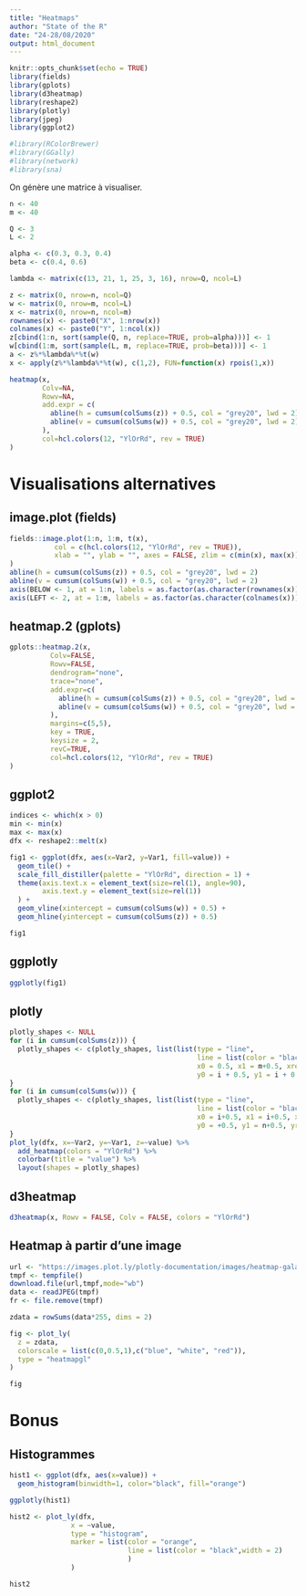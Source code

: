 ```yaml
---
title: "Heatmaps"
author: "State of the R"
date: "24-28/08/2020"
output: html_document
---
```


```r
knitr::opts_chunk$set(echo = TRUE)
library(fields)
library(gplots)
library(d3heatmap)
library(reshape2)
library(plotly)
library(jpeg)
library(ggplot2)

#library(RColorBrewer)
#library(GGally)
#library(network)
#library(sna)
```

On génère une matrice à visualiser.

```r
n <- 40
m <- 40

Q <- 3
L <- 2

alpha <- c(0.3, 0.3, 0.4)
beta <- c(0.4, 0.6)

lambda <- matrix(c(13, 21, 1, 25, 3, 16), nrow=Q, ncol=L)

z <- matrix(0, nrow=n, ncol=Q)
w <- matrix(0, nrow=m, ncol=L)
x <- matrix(0, nrow=n, ncol=m)
rownames(x) <- paste0("X", 1:nrow(x))
colnames(x) <- paste0("Y", 1:ncol(x))
z[cbind(1:n, sort(sample(Q, n, replace=TRUE, prob=alpha)))] <- 1
w[cbind(1:m, sort(sample(L, m, replace=TRUE, prob=beta)))] <- 1
a <- z%*%lambda%*%t(w)
x <- apply(z%*%lambda%*%t(w), c(1,2), FUN=function(x) rpois(1,x))

heatmap(x, 
        Colv=NA, 
        Rowv=NA, 
        add.expr = c(
          abline(h = cumsum(colSums(z)) + 0.5, col = "grey20", lwd = 2), 
          abline(v = cumsum(colSums(w)) + 0.5, col = "grey20", lwd = 2)
        ),
        col=hcl.colors(12, "YlOrRd", rev = TRUE)
)
```

# Visualisations alternatives

## image.plot (fields)

```r
fields::image.plot(1:n, 1:m, t(x),
           col = c(hcl.colors(12, "YlOrRd", rev = TRUE)),
           xlab = "", ylab = "", axes = FALSE, zlim = c(min(x), max(x))
)
abline(h = cumsum(colSums(z)) + 0.5, col = "grey20", lwd = 2)
abline(v = cumsum(colSums(w)) + 0.5, col = "grey20", lwd = 2)
axis(BELOW <- 1, at = 1:n, labels = as.factor(as.character(rownames(x))), las = 2, cex.axis = 0.6)
axis(LEFT <- 2, at = 1:m, labels = as.factor(as.character(colnames(x))), las = 2, cex.axis = 0.6)
```

## heatmap.2 (gplots)

```r
gplots::heatmap.2(x, 
          Colv=FALSE, 
          Rowv=FALSE, 
          dendrogram="none", 
          trace="none",
          add.expr=c(
            abline(h = cumsum(colSums(z)) + 0.5, col = "grey20", lwd = 2), 
            abline(v = cumsum(colSums(w)) + 0.5, col = "grey20", lwd = 2)
          ),
          margins=c(5,5),
          key = TRUE,
          keysize = 2,
          revC=TRUE,
          col=hcl.colors(12, "YlOrRd", rev = TRUE)
)
```

## ggplot2

```r
indices <- which(x > 0)
min <- min(x)
max <- max(x)
dfx <- reshape2::melt(x)

fig1 <- ggplot(dfx, aes(x=Var2, y=Var1, fill=value)) +
  geom_tile() +
  scale_fill_distiller(palette = "YlOrRd", direction = 1) +
  theme(axis.text.x = element_text(size=rel(1), angle=90), 
        axis.text.y = element_text(size=rel(1))
  ) + 
  geom_vline(xintercept = cumsum(colSums(w)) + 0.5) +
  geom_hline(yintercept = cumsum(colSums(z)) + 0.5)

fig1
```

## ggplotly

```r
ggplotly(fig1)
```


## plotly

```r
plotly_shapes <- NULL
for (i in cumsum(colSums(z))) {
  plotly_shapes <- c(plotly_shapes, list(list(type = "line",
                                              line = list(color = "black"), opacity = 0.8,
                                              x0 = 0.5, x1 = m+0.5, xref = "x",
                                              y0 = i + 0.5, y1 = i + 0.5, yref = "y")))
}
for (i in cumsum(colSums(w))) {
  plotly_shapes <- c(plotly_shapes, list(list(type = "line",
                                              line = list(color = "black"), opacity = 0.8,
                                              x0 = i+0.5, x1 = i+0.5, xref = "x",
                                              y0 = +0.5, y1 = n+0.5, yref = "y")))
}
plot_ly(dfx, x=~Var2, y=~Var1, z=~value) %>%
  add_heatmap(colors = "YlOrRd") %>%
  colorbar(title = "value") %>%
  layout(shapes = plotly_shapes)
```

## d3heatmap

```r
d3heatmap(x, Rowv = FALSE, Colv = FALSE, colors = "YlOrRd")
```


## Heatmap à partir d'une image

```r
url <- "https://images.plot.ly/plotly-documentation/images/heatmap-galaxy.jpg"
tmpf <- tempfile()
download.file(url,tmpf,mode="wb")
data <- readJPEG(tmpf)
fr <- file.remove(tmpf)

zdata = rowSums(data*255, dims = 2)

fig <- plot_ly(
  z = zdata,
  colorscale = list(c(0,0.5,1),c("blue", "white", "red")),
  type = "heatmapgl"
)

fig
```

# Bonus

## Histogrammes

```r
hist1 <- ggplot(dfx, aes(x=value)) +
  geom_histogram(binwidth=1, color="black", fill="orange")

ggplotly(hist1)
```

```r
hist2 <- plot_ly(dfx, 
               x = ~value, 
               type = "histogram",  
               marker = list(color = "orange",
                             line = list(color = "black",width = 2)
                             )
               )

hist2
```

<!-- ## Réseaux -->

<!-- ```{r} -->
<!-- rownames(lambda) <- c("A", "B", "C") -->
<!-- colnames(lambda) <- c(1,2) -->
<!-- bip <- network(lambda, -->
<!--                matrix.type = "bipartite", -->
<!--                ignore.eval = FALSE, -->
<!--                names.eval = "weights") -->
<!-- col = c("actor" = "grey", "event" = "gold") -->
<!-- net <- ggnet2(bip, label = TRUE, color="mode", palette=col, edge.label = "weights") -->
<!-- net -->
<!-- ``` -->

<!-- ```{r} -->
<!-- ggplotly(net) -->
<!-- ``` -->



